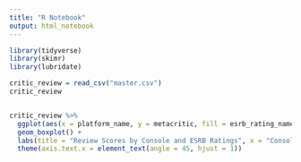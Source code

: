 ```yaml
---
title: "R Notebook"
output: html_notebook
---
```


```r
library(tidyverse)
library(skimr)
library(lubridate) 
```

```r
critic_review = read_csv("master.csv")
critic_review
```

```r

```

```r
critic_review %>% 
  ggplot(aes(x = platform_name, y = metacritic, fill = esrb_rating_name)) +
  geom_boxplot() +
  labs(title = "Review Scores by Console and ESRB Ratings", x = "Console Type", y = "Review Scores", fill = "ESRB Ratings") +
  theme(axis.text.x = element_text(angle = 45, hjust = 1))
```

```r

```

```r

```

```r

```

```r

```